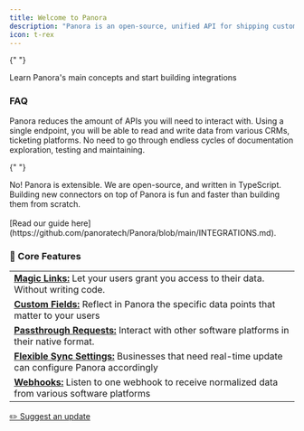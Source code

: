 ```yaml
---
title: Welcome to Panora
description: "Panora is an open-source, unified API for shipping customer-facing integrations"
icon: t-rex
---
```


{" "}

<Card title="Quick Start Guide 🚀" icon="flag-checkered" href="/quick-start">
  Learn Panora's main concepts and start building integrations
</Card>

### FAQ

<AccordionGroup>
  <Accordion title="How does Panora speeds up the process of building integrations?">
    Panora reduces the amount of APIs you will need to interact with. Using a single endpoint, you will be able to read and write data from various CRMs, ticketing platforms. No need to go through endless cycles of documentation exploration, testing and maintaining.
  </Accordion>

{" "}

<Accordion title="Am I limited to Panora's supported integrations?">
  No! Panora is extensible. We are open-source, and written in TypeScript.
  Building new connectors on top of Panora is fun and faster than building them
  from scratch.<br></br>[Read our guide here](https://github.com/panoratech/Panora/blob/main/INTEGRATIONS.md).
</Accordion>

</AccordionGroup>

### 🔮 Core Features

|                                                                                                                                      |
| ------------------------------------------------------------------------------------------------------------------------------------ |
| **[Magic Links:](/core-concepts/magic-links)** Let your users grant you access to their data. Without writing code.                  |
| **[Custom Fields:](/core-concepts/custom-fields)** Reflect in Panora the specific data points that matter to your users              |
| **[Passthrough Requests:](/core-concepts/passthrough-requests)** Interact with other software platforms in their native format.      |
| **[Flexible Sync Settings:](/core-concepts/sync-strategies)** Businesses that need real-time update can configure Panora accordingly |
| **[Webhooks:](/webhooks/overview)** Listen to one webhook to receive normalized data from various software platforms            |

[✏️ Suggest an update](https://tally.so/r/mRD1QQ?feedback_source=welcome)
